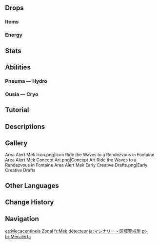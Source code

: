 {{Enemy Infobox
|title    = 
|dmgtype  = Physical
|dmgtype2 = Cryo
|dmgtype3 = Hydro
|image    = Enemy Area Alert Mek.png
|type     = Common Enemies
|family   = Automatons
|group    = Clockwork Meka
|weakpoint = no
}}
{{Enemy Intro}}

==Drops==
===Items===
{{Drops Table|type=Clockwork Meka (Small)}}

===Energy===
{{Energy Drops
|hp1   = 60
|p1    = 1
|hp2   = 0
|p2    = 1
}}

==Stats==
{{Enemy Stats
|hp_ratio     = 1.4
|hp_type      = 2
|atk_ratio    = 2
|atk_type     = 2
}}

==Abilities==
{{Enemy Attacks
|name_1      = Arkhe-Powered
|desc_1      = Area Alert Meks are powered by either {{Pneuma}} or {{Ousia}} and will use different attacks depending on their [[Arkhe]] alignment. Hitting it with the opposite Arkhe will cause it to lose Arkhe and become unable to attack for a period of time.
|file_1_2    = Area Alert Mek Arkhe-Powered 2
}}

===Pneuma — Hydro===
{{Enemy Attacks
|name_1      = Explosive Bubble
|desc_1      = Fires a bubble at the player, which explodes on hit, dealing '''100% ATK''' as {{Color|Hydro DMG}}.
}}

===Ousia — Cryo===
{{Enemy Attacks
|name_1      = Cryo Projectile
|desc_1      = Fires 3 consecutive projectiles at the player, each dealing '''100% ATK''' as {{Color|Cryo DMG}}.
}}

==Tutorial==
{{Tutorial|Area Alert Mek}}

==Descriptions==
{{Description|A mechanism that is able to fire out the energy produced by an annihilation reaction. Strictly speaking, it was originally a test device that emerged from [[Alain Guillotin|research]] undertaken by the [[Institute of Natural Philosophy]] before the [[Fontaine Research Institute]] had been established.<br>As such, despite its considerable commercial success as a sentinel and defensive device, most engineers do not consider it to be a true clockwork meka.|[[Archive]]}}

==Gallery==
<gallery>
Area Alert Mek Icon.png|Icon
Ride the Waves to a Rendezvous in Fontaine Area Alert Mek Concept Art.png|Concept Art
Ride the Waves to a Rendezvous in Fontaine Area Alert Mek Early Creative Drafts.png|Early Creative Drafts
</gallery>

==Other Languages==
{{Other Languages
|en      = Area Alert Mek
|zhs     = 机关・区域警戒型
|zhs_rm  = Jīguān &ndash; Qūyù Jǐngjiè-xíng
|zht     = 機關・區域警戒型
|zht_rm  = Jīguān &ndash; Qūyù Jǐngjiè-xíng
|zh_tl   = {{Lex|Mek|zh}} &ndash; Area Alert Model
|ja      = マシナリー・区域警戒型
|ja_rm   = Mashinarii &ndash; Kuiki Keikai-gata
|ja_tl   = {{Lex|Mek|ja}} &ndash; Area Alert Model
|ko      = 장치・구역 경비 타입
|ko_rm   = 
|ko_tl   = Mek – Area Patrol Type
|es      = Mecacentinela Zonal
|es_tl   = Zone Sentinel Mek
|fr      = Mek détecteur
|fr_tl   = Detecting Mek
|ru      = Мек: Сигнализация области
|ru_tl   = Mek: Area Signaling
|th      = จักรกลระวังภัยภาคพื้นที่
|th_rm   = 
|th_tl   = 
|vi      = Robot Cảnh Báo Khu Vực
|vi_tl   = 
|de      = Mecha &ndash; Typ: Gebietsalarm
|de_tl   = Mecha &ndash; Type: Area Alert
|id      = Area Alert Mek
|pt      = Mecalerta
|pt_tl   = 
|tr      = Bölge Uyarı Mekası
|tr_tl   = Area Alert Mecha
|it      = Meka segnalatore
|it_tl   = Signaller Mek
}}

==Change History==
{{Change History|4.0}}

==Navigation==
{{Enemy Navbox|Common}}

[[es:Mecacentinela Zonal]]
[[fr:Mek détecteur]]
[[ja:マシナリー・区域警戒型]]
[[pt-br:Mecalerta]]